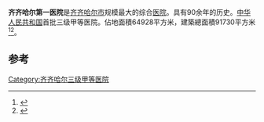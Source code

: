 {{Notability Unreferenced |time=2017-08-22T11:25:20+00:00}}
'''齐齐哈尔第一医院'''是[[齐齐哈尔市|齐齐哈尔市]]规模最大的综合[[医院|医院]]。具有90余年的历史。[[中华人民共和国|中华人民共和国]]首批三级甲等医院。佔地面積64928平方米，建築總面積91730平方米<ref>{{Cite book|title=最新黑龙江就医指南|last=郑利军，张璐，刘丽娜主编；信康网编|first=|publisher=北京：中国大百科全书出版社|year=2005|isbn=7-5000-7211-2|location=|pages=297}}</ref><ref>{{Cite book|title=中国现代医学科技创新能力国际比较 3|last=中国生物技术发展中心编|first=|publisher=北京：中国医药科技出版社|year=2010|isbn=|location=|pages=3004-3014}}</ref>。

==参考==
{{reflist}}
{{Hospital-stub}}

[[Category:齐齐哈尔三级甲等医院|Category:齐齐哈尔三级甲等医院]]